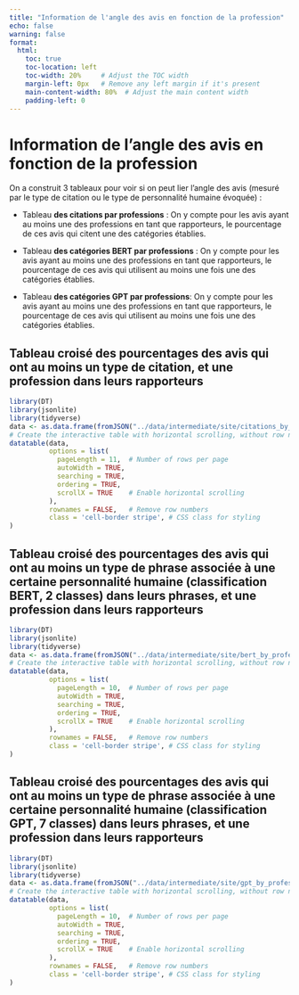 ```yaml
---
title: "Information de l'angle des avis en fonction de la profession"
echo: false
warning: false
format:
  html:
    toc: true
    toc-location: left
    toc-width: 20%     # Adjust the TOC width
    margin-left: 0px   # Remove any left margin if it's present
    main-content-width: 80%  # Adjust the main content width
    padding-left: 0
---
```


# Information de l'angle des avis en fonction de la profession

On a construit 3 tableaux pour voir si on peut lier l'angle des avis (mesuré par le type de citation ou le type de personnalité humaine évoquée) :

- Tableau **des citations par professions** : On y compte pour les avis ayant au moins une des professions en tant que rapporteurs, le pourcentage de ces avis qui citent une des catégories établies.

- Tableau **des catégories BERT par professions** : On y compte pour les avis ayant au moins une des professions en tant que rapporteurs, le pourcentage de ces avis qui utilisent au moins une fois une des catégories établies.

- Tableau **des catégories GPT par professions**: On y compte pour les avis ayant au moins une des professions en tant que rapporteurs, le pourcentage de ces avis qui utilisent au moins une fois une des catégories établies.

## Tableau croisé des pourcentages des avis qui ont au moins un type de citation, et une profession dans leurs rapporteurs 

```r
library(DT)
library(jsonlite)
library(tidyverse)
data <- as.data.frame(fromJSON("../data/intermediate/site/citations_by_professions.json"))
# Create the interactive table with horizontal scrolling, without row numbers
datatable(data, 
          options = list(
            pageLength = 11,  # Number of rows per page
            autoWidth = TRUE, 
            searching = TRUE, 
            ordering = TRUE,
            scrollX = TRUE    # Enable horizontal scrolling
          ),
          rownames = FALSE,   # Remove row numbers
          class = 'cell-border stripe', # CSS class for styling
)
```

## Tableau croisé des pourcentages des avis qui ont au moins un type de phrase associée à une certaine personnalité humaine (classification BERT, 2 classes) dans leurs phrases, et une profession dans leurs rapporteurs

```r
library(DT)
library(jsonlite)
library(tidyverse)
data <- as.data.frame(fromJSON("../data/intermediate/site/bert_by_professions.json"))
# Create the interactive table with horizontal scrolling, without row numbers
datatable(data, 
          options = list(
            pageLength = 10,  # Number of rows per page
            autoWidth = TRUE, 
            searching = TRUE, 
            ordering = TRUE,
            scrollX = TRUE    # Enable horizontal scrolling
          ),
          rownames = FALSE,   # Remove row numbers
          class = 'cell-border stripe', # CSS class for styling
)
```

## Tableau croisé des pourcentages des avis qui ont au moins un type de phrase associée à une certaine personnalité humaine (classification GPT, 7 classes) dans leurs phrases, et une profession dans leurs rapporteurs

```r
library(DT)
library(jsonlite)
library(tidyverse)
data <- as.data.frame(fromJSON("../data/intermediate/site/gpt_by_professions.json"))
# Create the interactive table with horizontal scrolling, without row numbers
datatable(data, 
          options = list(
            pageLength = 10,  # Number of rows per page
            autoWidth = TRUE, 
            searching = TRUE, 
            ordering = TRUE,
            scrollX = TRUE    # Enable horizontal scrolling
          ),
          rownames = FALSE,   # Remove row numbers
          class = 'cell-border stripe', # CSS class for styling
)
```